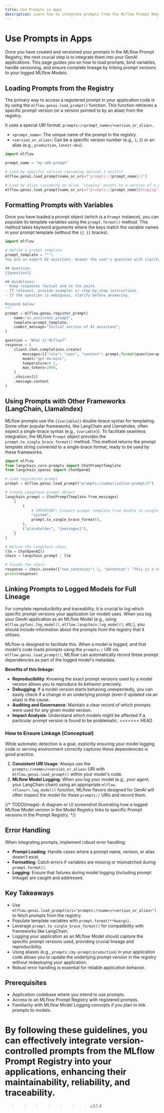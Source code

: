 ```yaml
---
title: Use Prompts in Apps
description: Learn how to integrate prompts from the MLflow Prompt Registry into your applications and link them to MLflow Models for end-to-end lineage.
---
```


# Use Prompts in Apps

Once you have created and versioned your prompts in the MLflow Prompt Registry, the next crucial step is to integrate them into your GenAI applications. This page guides you on how to load prompts, bind variables, handle versioning, and ensure complete lineage by linking prompt versions to your logged MLflow Models.

## Loading Prompts from the Registry

The primary way to access a registered prompt in your application code is by using the `mlflow.genai.load_prompt()` function. This function retrieves a specific prompt version (or a version pointed to by an alias) from the registry.

It uses a special URI format: `prompts:/<prompt_name>/<version_or_alias>`.

- `<prompt_name>`: The unique name of the prompt in the registry.
- `<version_or_alias>`: Can be a specific version number (e.g., `1`, `2`) or an alias (e.g., `production`, `latest-dev`).

```python
import mlflow

prompt_name = "my-sdk-prompt"

# Load by specific version (assuming version 1 exists)
mlflow.genai.load_prompt(name_or_uri=f"prompts:/{prompt_name}/1")

# Load by alias (assuming an alias 'staging' points to a version of a prompt)
mlflow.genai.load_prompt(name_or_uri=f"prompts:/{prompt_name}@staging")
```

## Formatting Prompts with Variables

Once you have loaded a prompt object (which is a `Prompt` instance), you can populate its template variables using the `prompt.format()` method. This method takes keyword arguments where the keys match the variable names in your prompt template (without the `{{ }}` braces).

```python
import mlflow

# define a prompt template
prompt_template = """\
You are an expert AI assistant. Answer the user's question with clarity, accuracy, and conciseness.

## Question:
{{question}}

## Guidelines:
- Keep responses factual and to the point.
- If relevant, provide examples or step-by-step instructions.
- If the question is ambiguous, clarify before answering.

Respond below:
"""
prompt = mlflow.genai.register_prompt(
    name="ai_assistant_prompt",
    template=prompt_template,
    commit_message="Initial version of AI assistant",
)

question = "What is MLflow?"
response = (
    client.chat.completions.create(
        messages=[{"role": "user", "content": prompt.format(question=question)}],
        model="gpt-4o-mini",
        temperature=0.1,
        max_tokens=2000,
    )
    .choices[0]
    .message.content
)
```

## Using Prompts with Other Frameworks (LangChain, LlamaIndex)

MLflow prompts use the `{{variable}}` double-brace syntax for templating. Some other popular frameworks, like LangChain and LlamaIndex, often expect a single-brace syntax (e.g., `{variable}`). To facilitate seamless integration, the MLflow `Prompt` object provides the `prompt.to_single_brace_format()` method. This method returns the prompt template string converted to a single-brace format, ready to be used by these frameworks.

```python
import mlflow
from langchain_core.prompts import ChatPromptTemplate
from langchain_openai import ChatOpenAI

# Load registered prompt
prompt = mlflow.genai.load_prompt("prompts:/summarization-prompt/2")

# Create LangChain prompt object
langchain_prompt = ChatPromptTemplate.from_messages(
    [
        (
            # IMPORTANT: Convert prompt template from double to single curly braces format
            "system",
            prompt.to_single_brace_format(),
        ),
        ("placeholder", "{messages}"),
    ]
)

# Define the LangChain chain
llm = ChatOpenAI()
chain = langchain_prompt | llm

# Invoke the chain
response = chain.invoke({"num_sentences": 1, "sentences": "This is a test sentence."})
print(response)
```

## Linking Prompts to Logged Models for Full Lineage

For complete reproducibility and traceability, it is crucial to log which specific prompt versions your application (or model) uses. When you log your GenAI application as an MLflow Model (e.g., using `mlflow.pyfunc.log_model()`, `mlflow.langchain.log_model()`, etc.), you should include information about the prompts from the registry that it utilizes.

MLflow is designed to facilitate this. When a model is logged, and that model's code loads prompts using the `prompts:/` URI via `mlflow.genai.load_prompt()`, MLflow can automatically record these prompt dependencies as part of the logged model's metadata.

**Benefits of this linkage:**

- **Reproducibility**: Knowing the exact prompt versions used by a model version allows you to reproduce its behavior precisely.
- **Debugging**: If a model version starts behaving unexpectedly, you can easily check if a change in an underlying prompt (even if updated via an alias) is the cause.
- **Auditing and Governance**: Maintain a clear record of which prompts were used for any given model version.
- **Impact Analysis**: Understand which models might be affected if a particular prompt version is found to be problematic.
<<<<<<< HEAD

### How to Ensure Linkage (Conceptual)

While automatic detection is a goal, explicitly ensuring your model logging code or serving environment correctly captures these dependencies is good practice.

1.  **Consistent URI Usage**: Always use the `prompts:/<name>/<version_or_alias>` URI with `mlflow.genai.load_prompt()` within your model's code.
2.  **MLflow Model Logging**: When you log your model (e.g., your agent, your LangChain chain) using an appropriate `mlflow.<flavor>.log_model()` function, MLflow flavors designed for GenAI will often inspect the model for these `prompts:/` URIs and record them.

{/* TODO(image): A diagram or UI screenshot illustrating how a logged MLflow Model version in the Model Registry links to specific Prompt versions in the Prompt Registry. */}

## Error Handling

When integrating prompts, implement robust error handling:

- **Prompt Loading**: Handle cases where a prompt name, version, or alias doesn't exist.
- **Formatting**: Catch errors if variables are missing or mismatched during `prompt.format()`.
- **Logging**: Ensure that failures during model logging (including prompt linkage) are caught and addressed.

## Key Takeaways

- Use `mlflow.genai.load_prompt(uri="prompts:/<name>/<version_or_alias>")` to fetch prompts from the registry.
- Populate template variables with `prompt.format(**kwargs)`.
- Leverage `prompt.to_single_brace_format()` for compatibility with frameworks like LangChain.
- Logging your application as an MLflow Model should capture the specific prompt versions used, providing crucial lineage and reproducibility.
- Using aliases (e.g., `prompts:/my-prompt/production`) in your application code allows you to update the underlying prompt version in the registry without redeploying your application.
- Robust error handling is essential for reliable application behavior.

## Prerequisites

- Application codebase where you intend to use prompts.
- Access to an MLflow Prompt Registry with registered prompts.
- Familiarity with MLflow Model Logging concepts if you plan to link prompts to models.

By following these guidelines, you can effectively integrate version-controlled prompts from the MLflow Prompt Registry into your applications, enhancing their maintainability, reliability, and traceability.
=======
>>>>>>> v3.1.4
